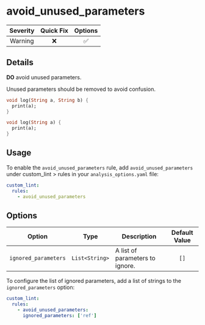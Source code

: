 # avoid_unused_parameters

| Severity | Quick Fix | Options |
|:--------:|:---------:|:-------:|
| Warning  |    ❌     |   ✅    |

## Details

**DO** avoid unused parameters.

Unused parameters should be removed to avoid confusion.

```dart title="Bad"
void log(String a, String b) {
  print(a);
}
```

```dart title="Good"
void log(String a) {
  print(a);
}
```

## Usage

To enable the `avoid_unused_parameters` rule, add `avoid_unused_parameters` under custom_lint > rules in your `analysis_options.yaml` file:

```yaml
custom_lint:
  rules:
    - avoid_unused_parameters
```

## Options

| Option               | Type           | Description                     | Default Value |
| -------------------- | -------------- | ------------------------------- |:-------------:|
| `ignored_parameters` | `List<String>` | A list of parameters to ignore. |     `[]`      |

To configure the list of ignored parameters, add a list of strings to the `ignored_parameters` option:

```yaml
custom_lint:
  rules:
    - avoid_unused_parameters:
      ignored_parameters: ['ref']
```
